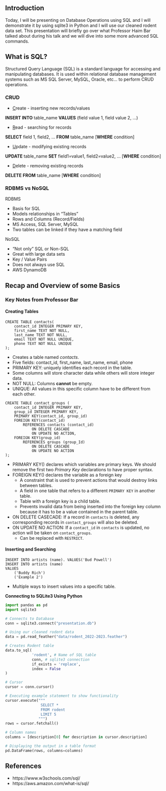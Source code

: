 ## Introduction

Today, I will be presenting on Database Operations using SQL and I will demonstrate 
it by using sqlite3 in Python and I will use our cleaned rodent data set. This 
presentation will briefly go over what Professor Haim Bar talked about during his 
talk and we will dive into some more advanced SQL commands. 

## What is SQL?

Structured Query Language (SQL) is a standard language for accessing and manipulating databases. It is used within relational database management systems such as MS SQL Server, MySQL, Oracle, etc... to perform CRUD operations.

### CRUD

+ [C]{.underline}reate - inserting new records/values

**INSERT INTO** table_name **VALUES** (field value 1, field value 2, ...) 

+ [R]{.underline}ead - searching for records

**SELECT** field 1, field2, ... **FROM** table_name [**WHERE** condition]

+ [U]{.underline}pdate - modifying existing records

**UPDATE** table_name **SET** field1=value1, field2=value2, ... [**WHERE** condition]

+ [D]{.underline}elete - removing existing records

**DELETE** **FROM** table_name [**WHERE** condition]

### RDBMS vs NoSQL

RDBMS

+ Basis for SQL
+ Models relationships in "Tables"
+ Rows and Columns (Record/Fields)
+ MS Access, SQL Server, MySQL
+ Two tables can be linked if they have a matching field

NoSQL 

+ "Not only" SQL or Non-SQL
+ Great with large data sets
+ Key / Value Pairs
+ Does not always use SQL
+ AWS DynamoDB

## Recap and Overview of some Basics

### Key Notes from Professor Bar

#### Creating Tables

```
CREATE TABLE contacts(
	contact_id INTEGER PRIMARY KEY,
	first_name TEXT NOT NULL,
	last_name TEXT NOT NULL,
	email TEXT NOT NULL UNIQUE,
	phone TEXT NOT NULL UNIQUE
);
```
+ Creates a table named *contacts*.
+ Five fields: contact_id, first_name, last_name, email, phone
+ PRIMARY KEY: uniquely identifies each record in the table.
+ Some columns will store character data while others will store integer data.
+ NOT NULL: Columns **cannot** be empty.
+ UNIQUE: All values in this specific column have to be different from each other. 

```
CREATE TABLE contact_groups (
	contact_id INTEGER PRIMARY KEY,
	group_id INTEGER PRIMARY KEY,
	PRIMARY KEY(contact_id, group_id)
	FOREIGN KEY(contact_id)
		REFERENCES contacts (contact_id)
			ON DELETE CASCADE
			ON UPDATE NO ACTION,
	FOREIGN KEY(group_id)
		REFERENCES groups (group_Id)
			ON DELETE CASCADE
			ON UPDATE NO ACTION
);
```
+ PRIMARY KEY() declares which variables are primary keys. We should remove the first two *Primary Key* declarations to have proper syntax.
+ FOREIGN KEY() declares the variable as a foreign key
    + A constraint that is used to prevent actions that would destroy links between tables.
    + A field in one table that refers to a different `PRIMARY KEY` in another table. 
    + Table with a foreign key is a child table.
    + Prevents invalid data from being inserted into the foreign key column because it has to be a value contained in the parent table.
+ ON DELETE CASECADE: If a record in `contacts` is deleted, any corresponding records in `contact_groups` will also be deleted.
+ ON UPDATE NO ACTION: If a `contact_id` in `contacts` is updated, no action will be taken on `contact_groups`.
    + Can be replaced with `RESTRICT`.

#### Inserting and Searching

```
INSERT INTO artists (name). VALUES('Bud Powell')
INSERT INTO artists (name)
VALUES
	('Buddy Rich')
	('Example 2')
 ```

 + Multiple ways to insert values into a specific table.

**Connecting to SQLite3 Using Python**

```python
import pandas as pd
import sqlite3

# Connects to Database
conn = sqlite3.connect("presentation.db")

# Using our cleaned rodent data
data = pd.read_feather("data/rodent_2022-2023.feather")
```

```python
# Creates Rodent table
data.to_sql(
            'rodent', # Name of SQL table
            conn, # sqlite3 connection
            if_exists = 'replace',
            index = False
)

# Cursor
cursor = conn.cursor()

# Executing example statement to show functionality
cursor.execute("""
                SELECT *
                FROM rodent
                LIMIT 5
               """)
rows = cursor.fetchall()

# Column names
columns = [description[0] for description in cursor.description]

# Displaying the output in a table format
pd.DataFrame(rows, columns=columns)
```

## References

+ https://www.w3schools.com/sql/
+ https://aws.amazon.com/what-is/sql/
